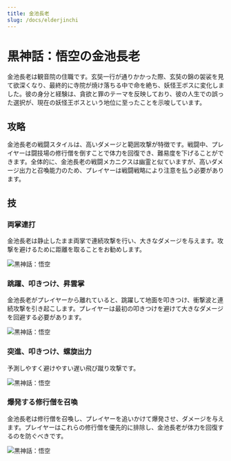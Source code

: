 ```yaml
---
title: 金池長老
slug: /docs/elderjinchi
---
```


# 黒神話：悟空の金池長老

金池長老は観音院の住職です。玄奘一行が通りかかった際、玄奘の錦の袈裟を見て欲深くなり、最終的に寺院が焼け落ちる中で命を絶ち、妖怪王ボスに変化しました。彼の身分と経験は、貪欲と罪のテーマを反映しており、彼の人生での誤った選択が、現在の妖怪王ボスという地位に至ったことを示唆しています。

## 攻略

金池長老の戦闘スタイルは、高いダメージと範囲攻撃が特徴です。戦闘中、プレイヤーは闘技場の修行僧を倒すことで体力を回復でき、難易度を下げることができます。全体的に、金池長老の戦闘メカニクスは幽霊と似ていますが、高いダメージ出力と召喚能力のため、プレイヤーは戦闘戦略により注意を払う必要があります。

## 技

### 両掌連打

金池長老は静止したまま両掌で連続攻撃を行い、大きなダメージを与えます。攻撃を避けるために距離を取ることをお勧めします。

<img src="https://image.informedainews.com/j1.gif" alt="黒神話：悟空"/>

### 跳躍、叩きつけ、昇雲掌

金池長老がプレイヤーから離れていると、跳躍して地面を叩きつけ、衝撃波と連続攻撃を引き起こします。プレイヤーは最初の叩きつけを避けて大きなダメージを回避する必要があります。

<img src="https://image.informedainews.com/j2.gif" alt="黒神話：悟空"/>

### 突進、叩きつけ、螺旋出力

予測しやすく避けやすい遅い飛び蹴り攻撃です。

<img src="https://image.informedainews.com/j3.gif" alt="黒神話：悟空"/>

### 爆発する修行僧を召喚

金池長老は修行僧を召喚し、プレイヤーを追いかけて爆発させ、ダメージを与えます。プレイヤーはこれらの修行僧を優先的に排除し、金池長老が体力を回復するのを防ぐべきです。

<img src="https://image.informedainews.com/j4.gif" alt="黒神話：悟空"/>
